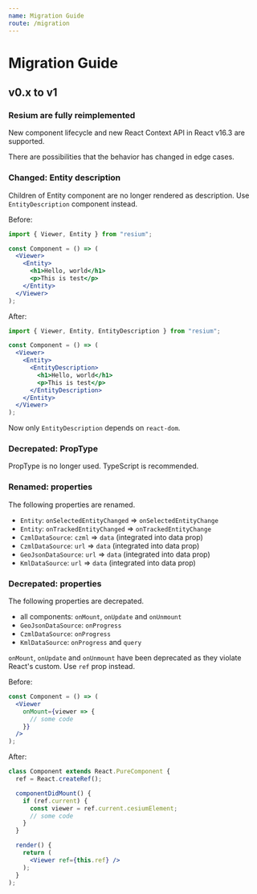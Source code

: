 ```yaml
---
name: Migration Guide
route: /migration
---
```


# Migration Guide

## v0.x to v1

### Resium are fully reimplemented

New component lifecycle and new React Context API in React v16.3 are supported.

There are possibilities that the behavior has changed in edge cases.

### Changed: Entity description

Children of Entity component are no longer rendered as description. Use `EntityDescription` component instead.

Before:

```jsx
import { Viewer, Entity } from "resium";

const Component = () => (
  <Viewer>
    <Entity>
      <h1>Hello, world</h1>
      <p>This is test</p>
    </Entity>
  </Viewer>
);
```

After:

```jsx
import { Viewer, Entity, EntityDescription } from "resium";

const Component = () => (
  <Viewer>
    <Entity>
      <EntityDescription>
        <h1>Hello, world</h1>
        <p>This is test</p>
      </EntityDescription>
    </Entity>
  </Viewer>
);
```

Now only `EntityDescription` depends on `react-dom`.

### Decrepated: PropType

PropType is no longer used. TypeScript is recommended.

### Renamed: properties

The following properties are renamed.

- `Entity`: `onSelectedEntityChanged` => `onSelectedEntityChange`
- `Entity`: `onTrackedEntityChanged` => `onTrackedEntityChange`
- `CzmlDataSource`: `czml` => `data` (integrated into data prop)
- `CzmlDataSource`: `url` => `data` (integrated into data prop)
- `GeoJsonDataSource`: `url` => `data` (integrated into data prop)
- `KmlDataSource`: `url` => `data` (integrated into data prop)

### Decrepated: properties

The following properties are decrepated.

- all components: `onMount`, `onUpdate` and `onUnmount`
- `GeoJsonDataSource`: `onProgress`
- `CzmlDataSource`: `onProgress`
- `KmlDataSource`: `onProgress` and `query`

`onMount`, `onUpdate` and `onUnmount` have been deprecated as they violate React's custom. Use `ref` prop instead.

Before:

```jsx
const Component = () => (
  <Viewer
    onMount={viewer => {
      // some code
    }}
  />
);
```

After:

```jsx
class Component extends React.PureComponent {
  ref = React.createRef();

  componentDidMount() {
    if (ref.current) {
      const viewer = ref.current.cesiumElement;
      // some code
    }
  }

  render() {
    return (
      <Viewer ref={this.ref} />
    );
  }
);
```
